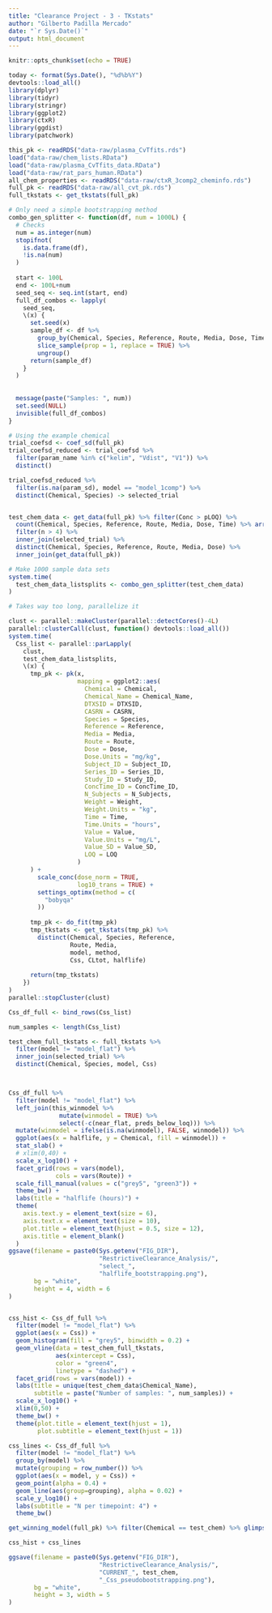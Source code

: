 ```yaml
---
title: "Clearance Project - 3 - TKstats"
author: "Gilberto Padilla Mercado"
date: "`r Sys.Date()`"
output: html_document
---
```


```r
knitr::opts_chunk$set(echo = TRUE)
```


```r
today <- format(Sys.Date(), "%d%b%Y")
devtools::load_all()
library(dplyr)
library(tidyr)
library(stringr)
library(ggplot2)
library(ctxR)
library(ggdist)
library(patchwork)
```

```r
this_pk <- readRDS("data-raw/plasma_CvTfits.rds")
load("data-raw/chem_lists.RData")
load("data-raw/plasma_CvTfits_data.RData")
load("data-raw/rat_pars_human.RData")
all_chem_properties <- readRDS("data-raw/ctxR_3comp2_cheminfo.rds")
full_pk <- readRDS("data-raw/all_cvt_pk.rds")
full_tkstats <- get_tkstats(full_pk)
```

```r
# Only need a simple bootstrapping method
combo_gen_splitter <- function(df, num = 1000L) {
  # Checks
  num = as.integer(num)
  stopifnot(
    is.data.frame(df),
    !is.na(num)
  )
  
  start <- 100L
  end <- 100L+num
  seed_seq <- seq.int(start, end)
  full_df_combos <- lapply(
    seed_seq,
    \(x) {
      set.seed(x)
      sample_df <- df %>%
        group_by(Chemical, Species, Reference, Route, Media, Dose, Time) %>%
        slice_sample(prop = 1, replace = TRUE) %>%
        ungroup()
      return(sample_df)
    }
  )
  
  
  message(paste("Samples: ", num))
  set.seed(NULL)
  invisible(full_df_combos)
}


```

```r
# Using the example chemical
trial_coefsd <- coef_sd(full_pk)
trial_coefsd_reduced <- trial_coefsd %>% 
  filter(param_name %in% c("kelim", "Vdist", "V1")) %>%
  distinct()

trial_coefsd_reduced %>%
  filter(is.na(param_sd), model == "model_1comp") %>%
  distinct(Chemical, Species) -> selected_trial


test_chem_data <- get_data(full_pk) %>% filter(Conc > pLOQ) %>%
  count(Chemical, Species, Reference, Route, Media, Dose, Time) %>% arrange(-n) %>%
  filter(n > 4) %>%
  inner_join(selected_trial) %>%
  distinct(Chemical, Species, Reference, Route, Media, Dose) %>%
  inner_join(get_data(full_pk))

# Make 1000 sample data sets
system.time(
  test_chem_data_listsplits <- combo_gen_splitter(test_chem_data)
)

# Takes way too long, parallelize it

clust <- parallel::makeCluster(parallel::detectCores()-4L)
parallel::clusterCall(clust, function() devtools::load_all())
system.time(
  Css_list <- parallel::parLapply(
    clust,
    test_chem_data_listsplits,
    \(x) {
      tmp_pk <- pk(x,
                   mapping = ggplot2::aes(
                     Chemical = Chemical,
                     Chemical_Name = Chemical_Name,
                     DTXSID = DTXSID,
                     CASRN = CASRN,
                     Species = Species,
                     Reference = Reference,
                     Media = Media,
                     Route = Route,
                     Dose = Dose,
                     Dose.Units = "mg/kg",
                     Subject_ID = Subject_ID,
                     Series_ID = Series_ID,
                     Study_ID = Study_ID,
                     ConcTime_ID = ConcTime_ID,
                     N_Subjects = N_Subjects,
                     Weight = Weight,
                     Weight.Units = "kg",
                     Time = Time,
                     Time.Units = "hours",
                     Value = Value,
                     Value.Units = "mg/L",
                     Value_SD = Value_SD,
                     LOQ = LOQ
                   )
      ) +
        scale_conc(dose_norm = TRUE,
                   log10_trans = TRUE) +
        settings_optimx(method = c(
          "bobyqa"
        ))
      
      tmp_pk <- do_fit(tmp_pk)
      tmp_tkstats <- get_tkstats(tmp_pk) %>%
        distinct(Chemical, Species, Reference,
                 Route, Media,
                 model, method,
                 Css, CLtot, halflife)
      
      return(tmp_tkstats)
    })
)
parallel::stopCluster(clust)

Css_df_full <- bind_rows(Css_list)

```


```r
num_samples <- length(Css_list)

test_chem_full_tkstats <- full_tkstats %>%
  filter(model != "model_flat") %>%
  inner_join(selected_trial) %>%
  distinct(Chemical, Species, model, Css)



Css_df_full %>%
  filter(model != "model_flat") %>%
  left_join(this_winmodel %>% 
              mutate(winmodel = TRUE) %>%
              select(-c(near_flat, preds_below_loq))) %>% 
  mutate(winmodel = ifelse(is.na(winmodel), FALSE, winmodel)) %>%
  ggplot(aes(x = halflife, y = Chemical, fill = winmodel)) +
  stat_slab() +
  # xlim(0,40) +
  scale_x_log10() +
  facet_grid(rows = vars(model),
             cols = vars(Route)) +
  scale_fill_manual(values = c("grey5", "green3")) +
  theme_bw() +
  labs(title = "halflife (hours)") +
  theme(
    axis.text.y = element_text(size = 6),
    axis.text.x = element_text(size = 10),
    plot.title = element_text(hjust = 0.5, size = 12),
    axis.title = element_blank()
  )
ggsave(filename = paste0(Sys.getenv("FIG_DIR"),
                         "RestrictiveClearance_Analysis/",
                         "select_",
                         "halflife_bootstrapping.png"),
       bg = "white",
       height = 4, width = 6
)


css_hist <- Css_df_full %>%
  filter(model != "model_flat") %>%
  ggplot(aes(x = Css)) +
  geom_histogram(fill = "grey5", binwidth = 0.2) +
  geom_vline(data = test_chem_full_tkstats,
             aes(xintercept = Css),
             color = "green4",
             linetype = "dashed") +
  facet_grid(rows = vars(model)) +
  labs(title = unique(test_chem_data$Chemical_Name),
       subtitle = paste("Number of samples: ", num_samples)) +
  scale_x_log10() +
  xlim(0,50) +
  theme_bw() +
  theme(plot.title = element_text(hjust = 1),
        plot.subtitle = element_text(hjust = 1))

css_lines <- Css_df_full %>%
  filter(model != "model_flat") %>%
  group_by(model) %>%
  mutate(grouping = row_number()) %>%
  ggplot(aes(x = model, y = Css)) +
  geom_point(alpha = 0.4) +
  geom_line(aes(group=grouping), alpha = 0.02) +
  scale_y_log10() +
  labs(subtitle = "N per timepoint: 4") +
  theme_bw()

get_winning_model(full_pk) %>% filter(Chemical == test_chem) %>% glimpse()

css_hist + css_lines

ggsave(filename = paste0(Sys.getenv("FIG_DIR"),
                         "RestrictiveClearance_Analysis/",
                         "CURRENT_", test_chem,
                         "_Css_pseudobootstrapping.png"),
       bg = "white",
       height = 3, width = 5
)
```




